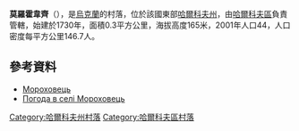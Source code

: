 {{coord|50|16|25|N|36|28|5|E|scale:100000_region:UA|display=title}}

'''莫羅霍韋齊'''（{{lang-uk|Мороховець}}），是[[烏克蘭|烏克蘭]]的村落，位於該國東部[[哈爾科夫州|哈爾科夫州]]，由[[哈爾科夫區|哈爾科夫區]]負責管轄，始建於1730年，面積0.3平方公里，海拔高度165米，2001年人口44，人口密度每平方公里146.7人。

==參考資料==
* [http://w1.c1.rada.gov.ua/pls/z7502/A005?rdat1=09.01.2009&rf7571=34079 Мороховець]{{dead link|date=2018年4月 |bot=InternetArchiveBot |fix-attempted=yes }}
* [http://weather.in.ua/ua/har'kovskaja/16308 Погода в селі Мороховець]

{{DEFAULTSORT:Мороховець}}
[[Category:哈爾科夫州村落|Category:哈爾科夫州村落]]
[[Category:哈爾科夫區村落|Category:哈爾科夫區村落]]


{{Kharkiv-geo-stub}}